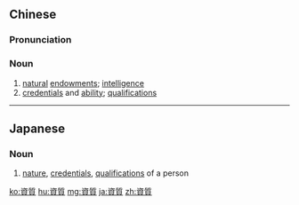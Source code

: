 {{also|资质}}
==Chinese==
{{zh-forms|s=资质}}

===Pronunciation===
{{zh-pron
|m=zī质
|c=zi1 zat1
|mn=qz:chir-chit/tw,xm,zz:chu-chit
|cat=n
}}

===Noun===
{{zh-noun}}

# [[natural]] [[endowment]]s; [[intelligence]]
# [[credentials]] and [[ability]]; [[qualification]]s

----

==Japanese==
{{ja-kanjitab|し|しつ|yomi=on}}

===Noun===
{{ja-noun|ししつ}}

# [[nature]], [[credential]]s, [[qualification]]s of a person
#: {{ja-usex|技術者に求められる資質|ぎじゅつしゃ に もとめられる ししつ|the qualifications sought in an engineer}}

[[ko:資質]]
[[hu:資質]]
[[mg:資質]]
[[ja:資質]]
[[zh:資質]]
